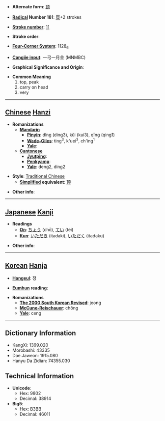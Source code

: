 * '''Alternate form''': [[顶]]

* '''[[Wiktionary:Chinese radical index| Radical]] Number 181''': [[Wiktionary:Chinese radical index 頁|頁]]+2 strokes

* '''[[Wiktionary:Chinese total strokes index|Stroke number]]''': [[Wiktionary:Chinese total strokes index 11|11]]

* '''Stroke order''': 

* '''[[Wiktionary:Chinese four corner index|Four-Corner System]]''': 1128<sub>6</sub>

* '''[[Wiktionary:Chinese Cangjie index|Cangjie input]]''': 一弓一月金 (MNMBC)

* '''Graphical Significance and Origin''': 

* '''Common Meaning'''
*#top, peak
*# carry on head
*# very


----

== [[Chinese]] [[Hanzi]] ==

* '''Romanizations'''
** '''[[Mandarin]]'''
*** '''[[Pinyin]]''': dǐng (ding3), kǔi (kui3), qīng (qing1)
*** '''[[Wade-Giles]]''': ting<sup>3</sup>, k'uei<sup>3</sup>, ch'ing<sup>1</sup>
*** '''[[Yale]]''': 
** '''[[Cantonese]]'''
*** '''[[Jyutping]]''':
*** '''[[Penkyamp]]''': 
*** '''[[Yale]]''': deng2, ding2

* '''Style''': [[Traditional Chinese]] 
** '''[[Simplified Chinese|Simplified]] equivalent''': [[顶]]

* '''Other info''': 

----

== [[Japanese]] [[Kanji]] ==

* '''Readings'''
** '''[[On]]''': [[ちょう]] (chō), [[てい]] (tei)
** '''[[Kun]]''': [[いただき]] (itadaki), [[いただく]] (itadaku)

* '''Other info''':  

----

== [[Korean]] [[Hanja]] ==

* '''[[Hangeul]]''': 정

* '''[[Eumhun]] reading''': 

* '''Romanizations'''
** '''[[The 2000 South Korean Revised Romanization|The 2000 South Korean Revised]]''': jeong
** '''[[McCune-Reischauer]]''': chŏng
** '''[[Yale]]''': ceng

----

== Dictionary Information ==

* KangXi: 1399.020
* Morobashi: 43335
* Dae Jaweon: 1915.080
* Hanyu Da Zidian: 74355.030

== Technical Information ==

* '''Unicode''':
** Hex: 9802
** Decimal: 38914
* '''Big5''':
** Hex: B3BB
** Decimal: 46011